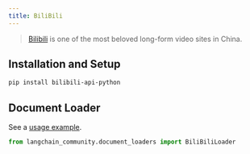 ```yaml
---
title: BiliBili
---
```


>[Bilibili](https://www.bilibili.tv/) is one of the most beloved long-form video sites in China.

## Installation and Setup

```bash
pip install bilibili-api-python
```

## Document Loader

See a [usage example](/oss/integrations/document_loaders/bilibili).

```python
from langchain_community.document_loaders import BiliBiliLoader
```
